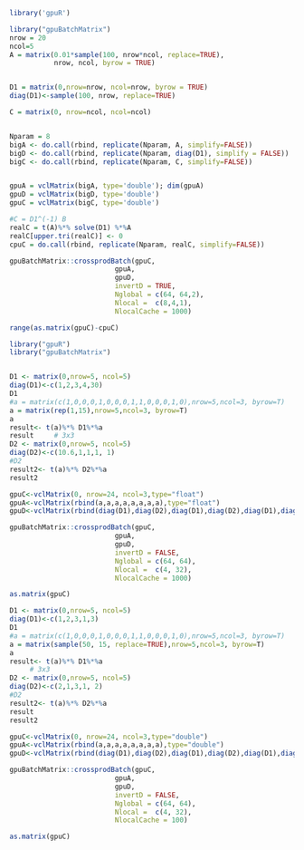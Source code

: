 <!--
%\VignetteEngine{knitr::knitr}
%\VignetteIndexEntry{crossprodBatch}
-->


```r
library('gpuR')
```


```r
library("gpuBatchMatrix")
nrow = 20
ncol=5
A = matrix(0.01*sample(100, nrow*ncol, replace=TRUE),
           nrow, ncol, byrow = TRUE) 


D1 = matrix(0,nrow=nrow, ncol=nrow, byrow = TRUE) 
diag(D1)<-sample(100, nrow, replace=TRUE)

C = matrix(0, nrow=ncol, ncol=ncol)


Nparam = 8
bigA <- do.call(rbind, replicate(Nparam, A, simplify=FALSE))
bigD <- do.call(rbind, replicate(Nparam, diag(D1), simplify = FALSE))
bigC <- do.call(rbind, replicate(Nparam, C, simplify=FALSE))


gpuA = vclMatrix(bigA, type='double'); dim(gpuA)
gpuD = vclMatrix(bigD, type='double')
gpuC = vclMatrix(bigC, type='double')

#C = D1^(-1) B
realC = t(A)%*% solve(D1) %*%A
realC[upper.tri(realC)] <- 0
cpuC = do.call(rbind, replicate(Nparam, realC, simplify=FALSE))

gpuBatchMatrix::crossprodBatch(gpuC, 
                          gpuA, 
                          gpuD,
                          invertD = TRUE,
                          Nglobal = c(64, 64,2), 
                          Nlocal =  c(8,4,1),
                          NlocalCache = 1000)

range(as.matrix(gpuC)-cpuC)

```


```r
library("gpuR")
library("gpuBatchMatrix")


D1 <- matrix(0,nrow=5, ncol=5)
diag(D1)<-c(1,2,3,4,30)
D1
#a = matrix(c(1,0,0,0,1,0,0,0,1,1,0,0,0,1,0),nrow=5,ncol=3, byrow=T)
a = matrix(rep(1,15),nrow=5,ncol=3, byrow=T)
a
result<- t(a)%*% D1%*%a
result     # 3x3
D2 <- matrix(0,nrow=5, ncol=5)
diag(D2)<-c(10.6,1,1,1, 1)
#D2
result2<- t(a)%*% D2%*%a
result2

gpuC<-vclMatrix(0, nrow=24, ncol=3,type="float")   
gpuA<-vclMatrix(rbind(a,a,a,a,a,a,a,a),type="float")
gpuD<-vclMatrix(rbind(diag(D1),diag(D2),diag(D1),diag(D2),diag(D1),diag(D2),diag(D1),diag(D2)), nrow=8,ncol=nrow(D2),type='float')

gpuBatchMatrix::crossprodBatch(gpuC, 
                          gpuA,
                          gpuD,
                          invertD = FALSE,
                          Nglobal = c(64, 64), 
                          Nlocal =  c(4, 32),
                          NlocalCache = 1000)

as.matrix(gpuC)

```


```r

D1 <- matrix(0,nrow=5, ncol=5)
diag(D1)<-c(1,2,3,1,3)
D1
#a = matrix(c(1,0,0,0,1,0,0,0,1,1,0,0,0,1,0),nrow=5,ncol=3, byrow=T)
a = matrix(sample(50, 15, replace=TRUE),nrow=5,ncol=3, byrow=T)
a
result<- t(a)%*% D1%*%a
     # 3x3
D2 <- matrix(0,nrow=5, ncol=5)
diag(D2)<-c(2,1,3,1, 2)
#D2
result2<- t(a)%*% D2%*%a
result
result2

gpuC<-vclMatrix(0, nrow=24, ncol=3,type="double")   
gpuA<-vclMatrix(rbind(a,a,a,a,a,a,a,a),type="double")
gpuD<-vclMatrix(rbind(diag(D1),diag(D2),diag(D1),diag(D2),diag(D1),diag(D2),diag(D1),diag(D2)), nrow=8,ncol=nrow(D2),type='double')

gpuBatchMatrix::crossprodBatch(gpuC, 
                          gpuA,
                          gpuD,
                          invertD = FALSE,
                          Nglobal = c(64, 64), 
                          Nlocal =  c(4, 32),
                          NlocalCache = 100)

as.matrix(gpuC)

```


